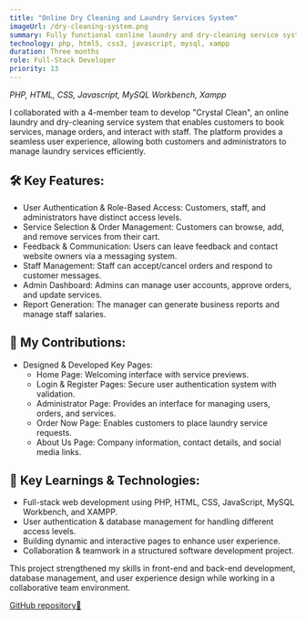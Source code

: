 ```yaml
---
title: "Online Dry Cleaning and Laundry Services System"
imageUrl: /dry-cleaning-system.png
summary: Fully functional conline laundry and dry-cleaning service system that enables customers to book services, manage orders, and interact with staff.
technology: php, html5, css3, javascript, mysql, xampp
duration: Three months
role: Full-Stack Developer
priority: 13
---
```


_PHP, HTML, CSS, Javascript, MySQL Workbench, Xampp_

I collaborated with a 4-member team to develop "Crystal Clean", an online laundry and dry-cleaning service system that enables customers to book services, manage orders, and interact with staff. The platform provides a seamless user experience, allowing both customers and administrators to manage laundry services efficiently.

## 🛠️ Key Features:

- User Authentication & Role-Based Access: Customers, staff, and administrators have distinct access levels.
- Service Selection & Order Management: Customers can browse, add, and remove services from their cart.
- Feedback & Communication: Users can leave feedback and contact website owners via a messaging system.
- Staff Management: Staff can accept/cancel orders and respond to customer messages.
- Admin Dashboard: Admins can manage user accounts, approve orders, and update services.
- Report Generation: The manager can generate business reports and manage staff salaries.

## 🎨 My Contributions:

- Designed & Developed Key Pages:
  - Home Page: Welcoming interface with service previews.
  - Login & Register Pages: Secure user authentication system with validation.
  - Administrator Page: Provides an interface for managing users, orders, and services.
  - Order Now Page: Enables customers to place laundry service requests.
  - About Us Page: Company information, contact details, and social media links.

## 🧠 Key Learnings & Technologies:

- Full-stack web development using PHP, HTML, CSS, JavaScript, MySQL Workbench, and XAMPP.
- User authentication & database management for handling different access levels.
- Building dynamic and interactive pages to enhance user experience.
- Collaboration & teamwork in a structured software development project.

This project strengthened my skills in front-end and back-end development, database management, and user experience design while working in a collaborative team environment.

[GitHub repository🔗](https://github.com/it22219916/online-laundry-services)
